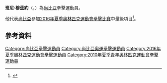{{Infobox boxer
| name           = 班尼·穆茲約
| image          = 
| caption        = 
| weight         = 
| height         = 
| reach          = 
| nationality    = 
| birth_name     = 
| birth_date     = {{birth date and age|1992|11|8|df=yes}}
| birth_place    = {{ZMB-1964}}[[盧薩卡省|盧薩卡省]][[卡富埃|卡富埃]]
| death_date     = 
| death_place    = 
| style          = 
| total          = 
| wins           = 
| KO             = 
| losses         = 
| draws          = 
| no contests    = 
| website        = 
| medaltemplates = 
{{MedalSport | 男子[[拳擊|拳擊]]}}
{{MedalCountry | {{ZAM}} }}
{{MedalCompetition|[[大英國協運動會|大英國協運動會]]}}
{{MedalBronze|[[2014年大英國協運動會|2014 格拉斯哥]]| 中量级}}
{{MedalCompetition|[[非洲運動會|非洲運動會]]}}
{{MedalBronze|[[2015年非洲運動會|2015 布拉柴維爾]]| 中量级}}
| show-medals    = 
}}

'''班尼·穆茲約'''（{{lang-en|'''Benny Muziyo'''}}，{{bd|1992年|11月8日}}）為[[尚比亞|尚比亞]]拳擊運動員。

他代表[[尚比亞|尚比亞]]參加[[2016年夏季奧林匹克運動會拳擊比賽|2016年夏季奧林匹克運動會拳擊比賽]]中量級項目<ref name="Bio">{{cite web |url=https://www.rio2016.com/en/athlete/benny-muziyo-muziyo |title=Benny Muziyo |accessdate=9 August 2016 |work=Rio 2016 |archive-date=2016-08-06 |archive-url=https://web.archive.org/web/20160806062105/https://www.rio2016.com/en/athlete/benny-muziyo-muziyo |dead-url=no }}</ref>。

==參考資料==
{{reflist}}

{{DEFAULTSORT:Muziyo, Benny}}

[[Category:尚比亞拳擊運動員|Category:尚比亞拳擊運動員]]
[[Category:尚比亞奧運拳擊運動員|Category:尚比亞奧運拳擊運動員]]
[[Category:2016年夏季奧林匹克運動會拳擊運動員|Category:2016年夏季奧林匹克運動會拳擊運動員]]
[[Category:2010年夏季青年奧林匹克運動會拳擊運動員|Category:2010年夏季青年奧林匹克運動會拳擊運動員]]